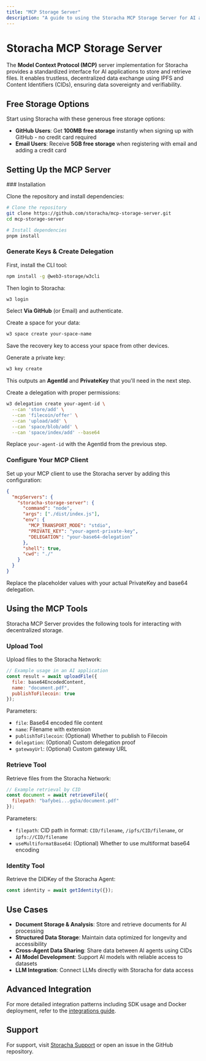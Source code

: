 ```yaml
---
title: "MCP Storage Server"
description: "A guide to using the Storacha MCP Storage Server for AI applications"
---
```



# Storacha MCP Storage Server

The **Model Context Protocol (MCP)** server implementation for Storacha provides a standardized interface for AI applications to store and retrieve files. It enables trustless, decentralized data exchange using IPFS and Content Identifiers (CIDs), ensuring data sovereignty and verifiability.

## Free Storage Options

Start using Storacha with these generous free storage options:

- **GitHub Users**: Get **100MB free storage** instantly when signing up with GitHub - no credit card required
- **Email Users**: Receive **5GB free storage** when registering with email and adding a credit card

## Setting Up the MCP Server

<Steps>
### Installation

Clone the repository and install dependencies:

```bash
# Clone the repository
git clone https://github.com/storacha/mcp-storage-server.git
cd mcp-storage-server

# Install dependencies
pnpm install
```

### Generate Keys & Create Delegation

First, install the CLI tool:

```bash
npm install -g @web3-storage/w3cli
```

Then login to Storacha:

```bash
w3 login
```

Select **Via GitHub** (or Email) and authenticate.

Create a space for your data:

```bash
w3 space create your-space-name
```

<Callout type="warning">
  Save the recovery key to access your space from other devices.
</Callout>

Generate a private key:

```bash
w3 key create
```

This outputs an **AgentId** and **PrivateKey** that you'll need in the next step.

Create a delegation with proper permissions:

```bash
w3 delegation create your-agent-id \
  --can 'store/add' \
  --can 'filecoin/offer' \
  --can 'upload/add' \
  --can 'space/blob/add' \
  --can 'space/index/add' --base64
```

Replace `your-agent-id` with the AgentId from the previous step.

### Configure Your MCP Client

Set up your MCP client to use the Storacha server by adding this configuration:

```json
{
  "mcpServers": {
    "storacha-storage-server": {
      "command": "node",
      "args": ["./dist/index.js"],
      "env": {
        "MCP_TRANSPORT_MODE": "stdio",
        "PRIVATE_KEY": "your-agent-private-key",
        "DELEGATION": "your-base64-delegation"
      },
      "shell": true,
      "cwd": "./"
    }
  }
}
```

Replace the placeholder values with your actual PrivateKey and base64 delegation.
</Steps>

## Using the MCP Tools

Storacha MCP Server provides the following tools for interacting with decentralized storage.

### Upload Tool

Upload files to the Storacha Network:

```javascript
// Example usage in an AI application
const result = await uploadFile({
  file: base64EncodedContent,
  name: "document.pdf",
  publishToFilecoin: true
});
```

Parameters:
- `file`: Base64 encoded file content
- `name`: Filename with extension
- `publishToFilecoin`: (Optional) Whether to publish to Filecoin
- `delegation`: (Optional) Custom delegation proof
- `gatewayUrl`: (Optional) Custom gateway URL

### Retrieve Tool

Retrieve files from the Storacha Network:

```javascript
// Example retrieval by CID
const document = await retrieveFile({
  filepath: "bafybei...gq5a/document.pdf"
});
```

Parameters:
- `filepath`: CID path in format: `CID/filename`, `/ipfs/CID/filename`, or `ipfs://CID/filename`
- `useMultiformatBase64`: (Optional) Whether to use multiformat base64 encoding

### Identity Tool

Retrieve the DIDKey of the Storacha Agent:

```javascript
const identity = await getIdentity({});
```

## Use Cases

- **Document Storage & Analysis**: Store and retrieve documents for AI processing
- **Structured Data Storage**: Maintain data optimized for longevity and accessibility
- **Cross-Agent Data Sharing**: Share data between AI agents using CIDs
- **AI Model Development**: Support AI models with reliable access to datasets
- **LLM Integration**: Connect LLMs directly with Storacha for data access

## Advanced Integration

For more detailed integration patterns including SDK usage and Docker deployment, refer to the [integrations guide](https://github.com/storacha/mcp-storage-server/blob/main/docs/integrations.md).

## Support

For support, visit [Storacha Support](https://storacha.network) or open an issue in the GitHub repository.
